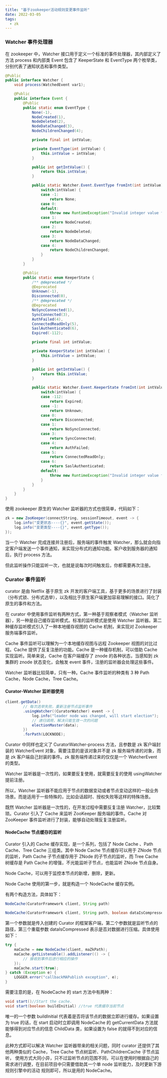 ```yaml
---
title: "基于zookeeper活动规则变更事件监听"
date: 2022-03-05
tags:
  - zk
---
```


### Watcher 事件处理器

在 zookeeper 中，Watcher 接口用于定义一个标准的事件处理器，其内部定义了方法 process 和内部类 Event 包含了 KeeperState 和 EventType 两个枚举类，分别代表了通知状态和事件类型。

```java
@Public
public interface Watcher {
    void process(WatchedEvent var1);

    @Public
    public interface Event {
        @Public
        public static enum EventType {
            None(-1),
            NodeCreated(1),
            NodeDeleted(2),
            NodeDataChanged(3),
            NodeChildrenChanged(4);

            private final int intValue;

            private EventType(int intValue) {
                this.intValue = intValue;
            }

            public int getIntValue() {
                return this.intValue;
            }

            public static Watcher.Event.EventType fromInt(int intValue) {
                switch(intValue) {
                case -1:
                    return None;
                case 0:
                default:
                    throw new RuntimeException("Invalid integer value for conversion to EventType");
                case 1:
                    return NodeCreated;
                case 2:
                    return NodeDeleted;
                case 3:
                    return NodeDataChanged;
                case 4:
                    return NodeChildrenChanged;
                }
            }
        }

        @Public
        public static enum KeeperState {
            /** @deprecated */
            @Deprecated
            Unknown(-1),
            Disconnected(0),
            /** @deprecated */
            @Deprecated
            NoSyncConnected(1),
            SyncConnected(3),
            AuthFailed(4),
            ConnectedReadOnly(5),
            SaslAuthenticated(6),
            Expired(-112);

            private final int intValue;

            private KeeperState(int intValue) {
                this.intValue = intValue;
            }

            public int getIntValue() {
                return this.intValue;
            }

            public static Watcher.Event.KeeperState fromInt(int intValue) {
                switch(intValue) {
                case -112:
                    return Expired;
                case -1:
                    return Unknown;
                case 0:
                    return Disconnected;
                case 1:
                    return NoSyncConnected;
                case 3:
                    return SyncConnected;
                case 4:
                    return AuthFailed;
                case 5:
                    return ConnectedReadOnly;
                case 6:
                    return SaslAuthenticated;
                default:
                    throw new RuntimeException("Invalid integer value for conversion to KeeperState");
                }
            }
        }
    }
}
```

使用 zookeeper 原生的 Watcher 监听器的方式也很简单，代码如下：

```java
zk = new ZooKeeper(connectString, sessionTimeout, event -> {
    log.info("变更状态----{}", event.getState());
    log.info("变更类型----{}", event.getType());
});
```

当一个 Watcher 完成连接并注册后，服务端的事件触发 Watcher，那么就会向指定客户端发送一个事件通知，来实现分布式的通知功能。客户收到服务器的通知后，执行 process 方法。

但此监听操作只能监听一次，也就是说每次时间触发后，你都需要再次注册。

### Curator 事件监听

curator 是由 Netflix 基于原生 zk 开发的客户端工具，基于更多的场景进行了封装（分布式锁、分布式选举），以及相比于原生客户端更加容易理解的接口。简化了原生的事件和方法。

在 curator 中使用事件监听有两种方式，第一种基于观察者模式（Watcher 监听器），另一种是自己缓存监听模式。标准的监听模式是使用 Watcher 监听器。第二种缓存监听模式引入了一种本地缓存视图的 Cache 机制，来实现对 Zookeeper 服务端事件监听。

Cache 事件监听可以理解为一个本地缓存视图与远程 Zookeeper 视图的对比过程。Cache 提供了反复注册的功能。Cache 是一种缓存机制，可以借助 Cache 实现监听。简单来说，Cache 在客户端缓存了 znode 的各种状态，当感知到 zk 集群的 znode 状态变化，会触发 event 事件，注册的监听器会处理这些事件。

Watcher 监听器比较简单，只有一种。Cache 事件监听的种类有 3 种 Path Cache，Node Cache，Tree Cache。

#### Curator-Watcher 监听器使用

```java
client.getData()
        // 每次选举失败，重新注册节点监听事件
        .usingWatcher((CuratorWatcher) event -> {
            log.info("leader node was changed, will start election");
            // 递归调用，解决只能生效一次的问题
            electionMaster(data);
        })
        .forPath(LOCKNODE);
```

Curator 中同样也定义了 CuratorWatcher-process 方法，且参数是 zk 客户端封装的 WatcherEvent 对象，需要注意的是该对象并不是 zk 服务端传递的对象，而是 zk 客户端自己封装的事件。zk 服务端传递过来的仅仅是一个 WatcherEvent 的类型。

Watcher 监听器是一次性的，如果要反复使用，就需要反复的使用 usingWatcher 提前注册。

所以，Watcher 监听器不能应用于节点的数据变动或者节点变动这样的一般业务场景。而是适用于一些特殊的，比如会话超时、授权失败等这样的特殊场景。

既然 Watcher 监听器是一次性的，在开发过程中需要反复注册 Watcher，比较繁琐。Curator 引入了 Cache 来监听 ZooKeeper 服务端的事件。Cache 对 ZooKeeper 事件监听进行了封装，能够自动处理反复注册监听。

#### NodeCache 节点缓存的监听

Curator 引入的 Cache 缓存实现，是一个系列，包括了 Node Cache 、Path Cache、Tree Cache 三组类。其中 Node Cache 节点缓存可以用于 ZNode 节点的监听，Path Cache 子节点缓存用于 ZNode 的子节点的监听，而 Tree Cache 树缓存是 Path Cache 的增强，不光能监听子节点，也能监听 ZNode 节点自身。

Node Cache，可以用于监控本节点的新增，删除，更新。

Node Cache 使用的第一步，就是构造一个 NodeCache 缓存实例。

有两个构造方法，具体如下：

```java
NodeCache(CuratorFramework client, String path)

NodeCache(CuratorFramework client, String path, boolean dataIsCompressed)
```

第一个参数就是传入创建的 Curator 的框架客户端，第二个参数就是监听节点的路径，第三个重载参数 dataIsCompressed 表示是否对数据进行压缩。具体使用如下：

```java
try {
    maCache = new NodeCache(client, maZkPath);
    maCache.getListenable().addListener(() -> {
        // 接收到事件后进行相应的操作
    });
    maCache.start(true);
} catch (Exception e) {
    LOGGER.error("callbackMAPublish exception", e);
}

```

需要注意的是，在 NodeCache 的 start 方法中有两种：

```java
void start()//Start the cache.
void start(boolean buildInitial) //true 代表缓存当前节点
```

唯一的一个参数 buildInitial 代表着是否将该节点的数据立即进行缓存。如果设置为 true 的话，在 start 启动时立即调用 NodeCache 的 getCurrentData 
方法就能够得到对应节点的信息 ChildData 类，如果设置为 false 的就得不到对应的信息。

此种方式即可以解决 Watcher 监听器带来的相关问题，同时 curator 还提供了其他两种类似的 Cache，Tree Cache 节点树监听、PathChildrenCache 子节点监听，
使用方式大同小异，只不过监听节点的范围不同，可以在使用时根据自己的需求进行调整，在目前项目中只需要借助其一个单 node 监听能力，及时更新下游规则引擎中的活动
规则即可，所以是用的 NodeCache。
